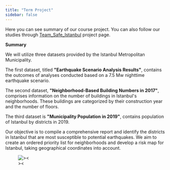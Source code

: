 ```yaml
---
title: "Term Project"
sidebar: false 
---
```


Here you can see summary of our course project. You can also follow our studies through [Team_Safe_Istanbul](https://emu-hacettepe-analytics.github.io/emu430-fall2023-team-team_safe_istanbul/) project page.

**Summary**

We will utilize three datasets provided by the Istanbul Metropolitan Municipality.

The first dataset, titled **\"Earthquake Scenario Analysis Results\"**, contains the outcomes of analyses conducted based on a 7.5 Mw nighttime earthquake scenario.

The second dataset, **\"Neighborhood-Based Building Numbers in 2017\"**, comprises information on the number of buildings in Istanbul\'s neighborhoods. These buildings are categorized by their construction year and the number of floors.

The third dataset is **\"Municipality Population in 2019\"**, contains population of Istanbul by districts in 2019.

Our objective is to compile a comprehensive report and identify the districts in Istanbul that are most susceptible to potential earthquakes. We aim to create an ordered priority list for neighborhoods and develop a risk map for Istanbul, taking geographical coordinates into account.

![\>\<](images\dataaa.png)
